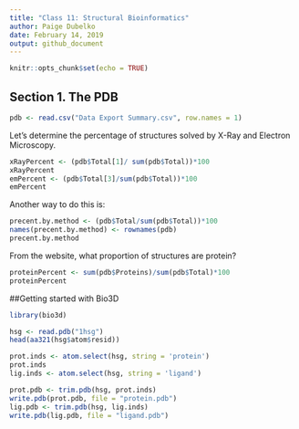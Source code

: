 ```yaml
---
title: "Class 11: Structural Bioinformatics"
author: Paige Dubelko
date: February 14, 2019
output: github_document
---
```


```r
knitr::opts_chunk$set(echo = TRUE)
```
## Section 1. The PDB
```r
pdb <- read.csv("Data Export Summary.csv", row.names = 1)

```
Let's determine the percentage of structures solved by X-Ray and Electron Microscopy.
```r
xRayPercent <- (pdb$Total[1]/ sum(pdb$Total))*100
xRayPercent
emPercent <- (pdb$Total[3]/sum(pdb$Total))*100
emPercent
```
Another way to do this is:
```r
precent.by.method <- (pdb$Total/sum(pdb$Total))*100
names(precent.by.method) <- rownames(pdb)
precent.by.method
```

From the website, what proportion of structures are protein?
```r
proteinPercent <- sum(pdb$Proteins)/sum(pdb$Total)*100
proteinPercent
```

##Getting started with Bio3D
```r
library(bio3d)
```

```r
hsg <- read.pdb("1hsg")
head(aa321(hsg$atom$resid))
```

```r
prot.inds <- atom.select(hsg, string = 'protein')
prot.inds
lig.inds <- atom.select(hsg, string = 'ligand')
```

```r
prot.pdb <- trim.pdb(hsg, prot.inds)
write.pdb(prot.pdb, file = "protein.pdb")
lig.pdb <- trim.pdb(hsg, lig.inds)
write.pdb(lig.pdb, file = "ligand.pdb")
```

